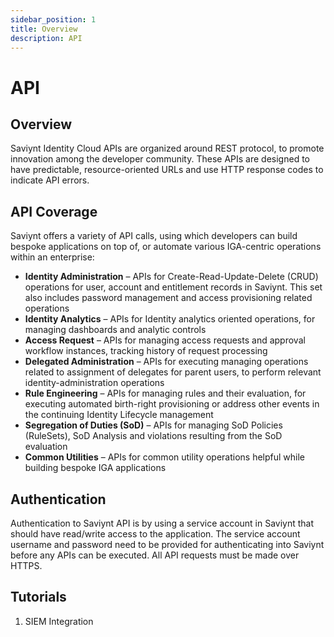 ```yaml
---
sidebar_position: 1
title: Overview
description: API
---
```


# API

## Overview

Saviynt Identity Cloud APIs are organized around REST protocol, to promote innovation among the developer community. These APIs are designed to have predictable, resource-oriented URLs and use HTTP response codes to indicate API errors.

## API Coverage

Saviynt offers a variety of API calls, using which developers can build bespoke applications on top of, or automate various IGA-centric operations within an enterprise:

* **Identity Administration** – APIs for Create-Read-Update-Delete (CRUD) operations for user, account and entitlement records in Saviynt. This set also includes password management and access provisioning related operations
* **Identity Analytics** – APIs for Identity analytics oriented operations, for managing dashboards and analytic controls
* **Access Request** – APIs for managing access requests and approval workflow instances, tracking history of request processing
* **Delegated Administration** – APIs for executing managing operations related to assignment of delegates for parent users, to perform relevant identity-administration operations
* **Rule Engineering** – APIs for managing rules and their evaluation, for executing automated birth-right provisioning or address other events in the continuing Identity Lifecycle management
* **Segregation of Duties (SoD)** – APIs for managing SoD Policies (RuleSets), SoD Analysis and violations resulting from the SoD evaluation
* **Common Utilities** – APIs for common utility operations helpful while building bespoke IGA applications

## Authentication

Authentication to Saviynt API is by using a service account in Saviynt that should have read/write access to the application. The service account username and password need to be provided for authenticating into Saviynt before any APIs can be executed. All API requests must be made over HTTPS.

## Tutorials

1. SIEM Integration